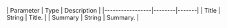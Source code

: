<Accordion title="Click to see details" defaultOpen="false">
| Parameter              | Type     | Description    |
|-----------------|--------|-------|
| Title       | String | Title.  |
| Summary       | String | Summary.  |
</Accordion>